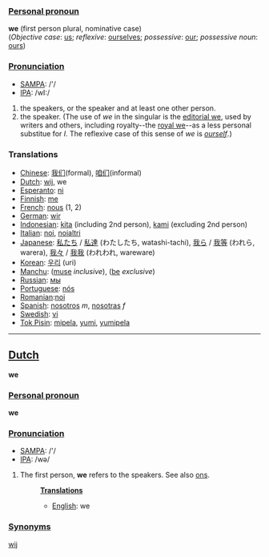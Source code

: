 ===[[Personal pronoun]]===
'''we''' (first person plural, nominative case)<br>
(''Objective case'': [[us]]; ''reflexive'': [[ourselves]]; ''possessive'': [[our]]; ''possessive noun'': [[ours]])


===[[Pronunciation]]===
*[[w:SAMPA|SAMPA]]: /'/
*[[w:IPA|IPA]]: /wI:/

#the speakers, or the speaker and at least one other person.
#the speaker. (The use of ''we'' in the singular is the [[editorial we]], used by writers and others, including royalty--the [[royal we]]--as a less personal substitue for ''I''. The reflexive case of this sense of ''we'' is ''[[ourself]]''.)

===Translations===
*[[Chinese]]: [[我们]](formal), [[咱们]](informal)
*[[Dutch]]: [[wij]], we
*[[Esperanto]]: [[ni]]
*[[Finnish]]: [[me]]
*[[French]]: [[nous]] (1, 2)
*[[German]]: [[wir]]
*[[Indonesian]]: [[kita]] (including 2nd person), [[kami]] (excluding 2nd person)
*[[Italian]]: [[noi]], [[noialtri]]
*[[Japanese]]: [[私たち]] / [[私達]] (わたしたち, watashi-tachi), [[我ら]] / [[我等]] (われら, warera), [[我々]] / [[我我]] (われわれ, wareware)
*[[Korean]]: [[우리]] (uri)
*[[Manchu]]: ([[muse]] ''inclusive''), ([[be]] ''exclusive'')
*[[Russian]]: [[мы]]
*[[Portuguese]]: [[nós]]
*[[Romanian]]:[[noi]]
*[[Spanish]]: [[nosotros]] ''m'', [[nosotras]] ''f''
*[[Swedish]]: [[vi]]
*[[Tok Pisin]]: [[mipela]], [[yumi]], [[yumipela]]

----

==[[Dutch]]==
'''we'''

===[[Personal pronoun]]===
'''we'''

===[[Pronunciation]]===
*[[w:SAMPA|SAMPA]]: /'/
*[[w:IPA|IPA]]: /wə/

# The first person, '''we''' refers to the speakers. See also [[ons]].
#:'''[[Translation]]s'''
#:*[[English]]: we

===[[Synonyms]]===

[[wij]]